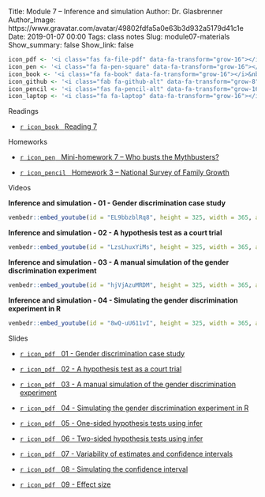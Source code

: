 Title: Module 7 – Inference and simulation
Author: Dr. Glasbrenner
Author_Image: https://www.gravatar.com/avatar/49802fdfa5a0e63b3d932a5179d41c1e
Date: 2019-01-07 00:00
Tags: class notes
Slug: module07-materials
Show_summary: false
Show_link: false

```r
icon_pdf <- '<i class="fas fa-file-pdf" data-fa-transform="grow-16"></i>&nbsp;'
icon_pen <- '<i class="fa fa-pen-square" data-fa-transform="grow-16"></i>&nbsp;'
icon_book <- '<i class="fa fa-book" data-fa-transform="grow-16"></i>&nbsp;'
icon_github <- '<i class="fab fa-github-alt" data-fa-transform="grow-8"></i>&nbsp;'
icon_pencil <- '<i class="fas fa-pencil-alt" data-fa-transform="grow-16"></i>&nbsp;'
icon_laptop <- '<i class="fa fa-laptop" data-fa-transform="grow-16"></i>&nbsp;'
```

[Readings]{.h2}

::: {.no-bullets}
*   [`r icon_book` &nbsp; [Reading 7]{.card-downloads-format}][reading07]
:::

<div style="margin-bottom: 1em"></div>

[Homeworks]{.h2}

::: {.no-bullets}
*   [`r icon_pen` &nbsp; [Mini-homework 7 -- Who busts the Mythbusters?]{.card-downloads-format}][mini-homework07]

*   [`r icon_pencil` &nbsp; [Homework 3 -- National Survey of Family Growth]{.card-downloads-format}][homework03]
:::

<div style="margin-bottom: 1em"></div>

[Videos]{.h2}

::::: {.videos-container}
::: {.video-item}
**Inference and simulation - 01 - Gender discrimination case study**

```r
vembedr::embed_youtube(id = "EL9bbzblRq8", height = 325, width = 365, allowfullscreen = TRUE, frameborder = 0)
```
:::

::: {.video-item}
**Inference and simulation - 02 - A hypothesis test as a court trial**

```r
vembedr::embed_youtube(id = "LzsLhuxYiMs", height = 325, width = 365, allowfullscreen = TRUE, frameborder = 0)
```
:::

::: {.video-item}
**Inference and simulation - 03 - A manual simulation of the gender discrimination experiment**

```r
vembedr::embed_youtube(id = "hjVjAzuMRDM", height = 325, width = 365, allowfullscreen = TRUE, frameborder = 0)
```
:::

::: {.video-item}
**Inference and simulation - 04 - Simulating the gender discrimination experiment in R**

```r
vembedr::embed_youtube(id = "8wQ-uU611vI", height = 325, width = 365, allowfullscreen = TRUE, frameborder = 0)
```
:::
:::::

[Slides]{.h2}

::: {.no-bullets}
*   [`r icon_pdf` &nbsp; [01 - Gender discrimination case study]{.card-downloads-format}][slides-01]

*   [`r icon_pdf` &nbsp; [02 - A hypothesis test as a court trial]{.card-downloads-format}][slides-02]

*   [`r icon_pdf` &nbsp; [03 - A manual simulation of the gender discrimination experiment]{.card-downloads-format}][slides-03]

*   [`r icon_pdf` &nbsp; [04 - Simulating the gender discrimination experiment in R]{.card-downloads-format}][slides-04]

*   [`r icon_pdf` &nbsp; [05 - One-sided hypothesis tests using infer]{.card-downloads-format}][slides-05]

*   [`r icon_pdf` &nbsp; [06 - Two-sided hypothesis tests using infer]{.card-downloads-format}][slides-06]

*   [`r icon_pdf` &nbsp; [07 - Variability of estimates and confidence intervals]{.card-downloads-format}][slides-07]

*   [`r icon_pdf` &nbsp; [08 - Simulating the confidence interval]{.card-downloads-format}][slides-08]

*   [`r icon_pdf` &nbsp; [09 - Effect size]{.card-downloads-format}][slides-09]
:::

[slides-01]:          https://drive.google.com/file/d/1du9nvutPgGqmhIk8IwGTTDbtg7MFTNWY 
[slides-02]:          https://drive.google.com/file/d/1k9upa_hsq7-jUFwdqCFAq6bpenHKaytT
[slides-03]:          https://drive.google.com/file/d/1c3ikTCXhWEeT5pkuSPVxDjzz3x1BdQhp
[slides-04]:          https://drive.google.com/file/d/1N7tV39N7mocfWuxWhetPIxfWCc_um4lT
[slides-05]:          https://drive.google.com/file/d/1SUewphETMnIvzhbXoKK5mXQXhRxpLxhv
[slides-06]:          https://drive.google.com/file/d/1K8UbNKFCYUmOD73xmpxe2NdZ8pMIzmns
[slides-07]:          https://drive.google.com/file/d/1-drQTqeRPJOBSuJHX9HWtpof_g0OO1gh 
[slides-08]:          https://drive.google.com/file/d/19IpyKCWJhFiaO3bndDip3DnAewyZZ5Ea
[slides-09]:          https://drive.google.com/file/d/1IjnRZ9Q-wSlWyUDoJ6flyxZidThAdXE5
[reading07]:          /assignments/reading07/
[homework03]:         /assignments/homework-3/
[mini-homework07]:    /assignments/minihw07-who-busts-the-mythbusters/
